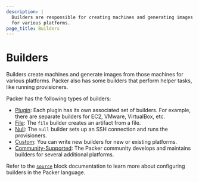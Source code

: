 ```yaml
---
description: |
  Builders are responsible for creating machines and generating images from them
  for various platforms.
page_title: Builders
---
```


# Builders

Builders create machines and generate images from those machines for various platforms. Packer also has some builders that perform helper tasks, like running provisioners.

Packer has the following types of builders:

- [Plugin](/plugins): Each plugin has its own associated set of builders. For example, there are separate builders for EC2, VMware, VirtualBox, etc.
- [File](/docs/builders/file): The `file` builder creates an artifact from a file.
- [Null](/docs/builders/null): The `null` builder sets up an SSH connection and runs the provisioners.
- [Custom](/docs/plugins/creation/custom-builders): You can write new builders for new or existing platforms.
- [Community-Supported](/docs/builders/community-supported): The Packer community develops and maintains builders for several additional platforms.

Refer to the [`source`](/docs/templates/hcl_templates/blocks/source) block documentation to learn more about configuring builders in the Packer language.


